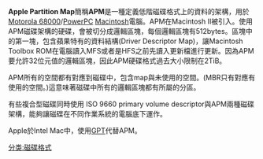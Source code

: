 {{Unreferenced|time=2019-11-20T13:36:15+00:00}}
'''Apple Partition Map'''簡稱'''APM'''是一種定義低階磁碟格式上的資料的架構，用於[[Motorola_68000|Motorola 68000]]/[[PowerPC|PowerPC]] [[Macintosh|Macintosh]]電腦。APM在Macintosh II被引入。使用APM磁碟架構的硬碟，會被切分成邏輯區塊，每個邏輯區塊有512bytes。區塊中的第一塊，包含蘋果特有的資料結構(Driver Descriptor Map)，讓Macintosh Toolbox ROM在電腦讀入MFS或者是HFS之前先讀入更新檔進行更新。因為APM要允許32位元值的邏輯區塊，因此APM硬碟格式過去大小限制在2TiB。

APM所有的空間都有對應到磁碟中，包含map與未使用的空間。(MBR只有對應有使用的空間。)這意味著磁碟中所有的邏輯區塊都有所屬的分區。

有些複合型磁碟同時使用 ISO 9660 primary volume descriptor與APM兩種磁碟架構，能夠讓磁碟在不同作業系統的電腦底下運作。

Apple於Intel Mac中，使用[[GUID磁碟分割表|GPT]]代替APM。

[[分类:磁碟格式|分类:磁碟格式]]